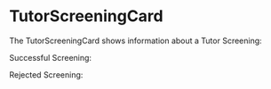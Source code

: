 
<Meta title="Screening/TutorScreeningCard" component={TutorScreeningCard} />

# TutorScreeningCard

The TutorScreeningCard shows information about a Tutor Screening:

Successful Screening:

<Story name="TutorScreeningCard / success">
    <TutorScreeningCard screening={{ createdAt: new Date(), success: true, screener: { firstname: 'Max', lastname: 'Mustermann' } }} />
</Story>

Rejected Screening:

<Story name="TutorScreeningCard / rejection">
    <TutorScreeningCard screening={{ createdAt: new Date(), success: false, screener: { firstname: 'Max', lastname: 'Mustermann' } }} />
</Story>
